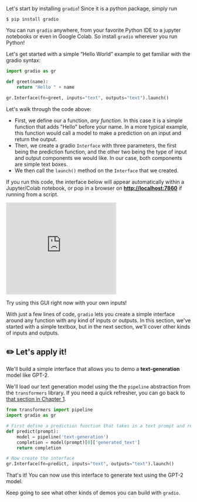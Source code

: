 Let's start by installing `gradio`! Since it is a python package, simply run

`$ pip install gradio `

You can run `gradio` anywhere, from your favorite Python IDE to a jupyter notebooks or even in Google Colab.
So install `gradio` wherever you run Python!

Let's get started with a simple “Hello World” example to get familiar with the gradio syntax:

```py
import gradio as gr

def greet(name):
    return "Hello " + name

gr.Interface(fn=greet, inputs="text", outputs="text").launch()
```

Let's walk through the code above:

- First, we define our a function, *any function*. In this case it is a simple function that adds "Hello" before your name. In a more typical example, this function would call a model to make a prediction on an input and return the output.
- Then, we create a gradio `Interface` with three parameters, the first being the prediction function, and the other two being the type of input and output components we would like. In our case, both components are simple text boxes. 
- We then call the `launch()` method on the `Interface` that we created. 

If you run this code, the interface below will appear automatically within a Jupyter/Colab notebook, or pop in a browser on **[http://localhost:7860](http://localhost:7860/)** if running from a script.

<iframe src="https://hf.space/gradioiframe/abidlabs/hello-world/+" frameBorder="0" height="250" title="Gradio app" class="container p-0 flex-grow space-iframe" allow="accelerometer; ambient-light-sensor; autoplay; battery; camera; document-domain; encrypted-media; fullscreen; geolocation; gyroscope; layout-animations; legacy-image-formats; magnetometer; microphone; midi; oversized-images; payment; picture-in-picture; publickey-credentials-get; sync-xhr; usb; vr ; wake-lock; xr-spatial-tracking" sandbox="allow-forms allow-modals allow-popups allow-popups-to-escape-sandbox allow-same-origin allow-scripts allow-downloads"></iframe>

Try using this GUI right now with your own inputs!

With just a few lines of code, `gradio` lets you create a simple interface around any function 
with any kind of inputs or outputs. In this section, we've started with a 
simple textbox, but in the next section, we'll cover other kinds of inputs and outputs.

## ✏️ Let's apply it!

We'll build a simple interface that allows you to demo a **text-generation** model like GPT-2. 

We'll load our text generation model using the the `pipeline` abstraction from the `transformers` library. 
If you need a quick refresher, you can go back to [that section in Chapter 1](http://course.hf.lysand.re/course/chapter1/3?fw=pt#text-generation).   

```py
from transformers import pipeline
import gradio as gr

# First define a prediction function that takes in a text prompt and returns the text completion
def predict(prompt):
    model = pipeline('text-generation')
    completion = model(prompt)[0]['generated_text']
    return completion

# Now create the interface
gr.Interface(fn=predict, inputs="text", outputs="text").launch()
```

That's it! You can now use this interface to generate text using the GPT-2 model.

Keep going to see what other kinds of demos you can build with `gradio`.